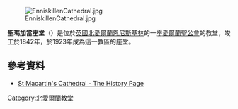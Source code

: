 {{多個問題|
{{no footnotes|time=2015-04-08T07:59:51+00:00}}
{{expand|time=2015-03-08T15:04:00+00:00}}
{{orphan|time=2015-03-08T15:04:00+00:00}}
}}
[[File:EnniskillenCathedral.jpg|thumb]]

'''聖瑪加當座堂'''（{{lang-en|St Macartin's Cathedral}}）是位於[[英國|英國]][[北愛爾蘭|北愛爾蘭]][[恩尼斯基林|恩尼斯基林]]的一座[[愛爾蘭聖公會|愛爾蘭聖公會]]的教堂，竣工於1842年，於1923年成為這一教區的座堂。

==參考資料==
{{Commonscat|St. Macartin's Cathedral, Enniskillen}}
*[http://www.enniskillencathedral.com/history.html St Macartin's Cathedral - The History Page] {{Wayback|url=http://www.enniskillencathedral.com/history.html |date=20180928065318 }}

[[Category:北愛爾蘭教堂|Category:北愛爾蘭教堂]]